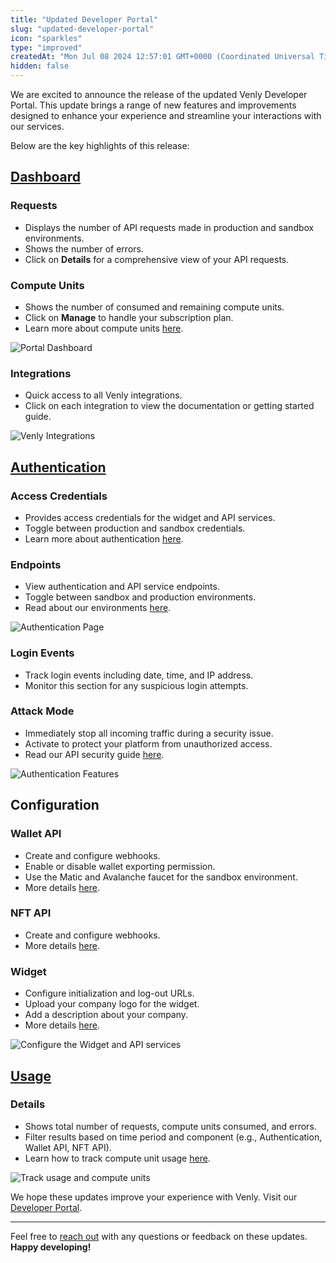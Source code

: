 ```yaml
---
title: "Updated Developer Portal"
slug: "updated-developer-portal"
icon: "sparkles"
type: "improved"
createdAt: "Mon Jul 08 2024 12:57:01 GMT+0000 (Coordinated Universal Time)"
hidden: false
---
```

We are excited to announce the release of the updated Venly Developer Portal. This update brings a range of new features and improvements designed to enhance your experience and streamline your interactions with our services.

Below are the key highlights of this release:

## [Dashboard](https://portal.venly.io/overview)

### Requests

- Displays the number of API requests made in production and sandbox environments.
- Shows the number of errors.
- Click on **Details** for a comprehensive view of your API requests.

### Compute Units

- Shows the number of consumed and remaining compute units.
- Click on **Manage** to handle your subscription plan.
- Learn more about compute units [here](https://docs.venly.io/docs/pricing#compute-units).

![Portal Dashboard](https://files.readme.io/d6adb4a-image.png)

### Integrations

- Quick access to all Venly integrations.
- Click on each integration to view the documentation or getting started guide.

![Venly Integrations](https://files.readme.io/a73f76a-image.png)

## [Authentication](https://portal.venly.io/authentication)

### Access Credentials

- Provides access credentials for the widget and API services.
- Toggle between production and sandbox credentials.
- Learn more about authentication [here](https://docs.venly.io/docs/authentication).

### Endpoints

- View authentication and API service endpoints.
- Toggle between sandbox and production environments.
- Read about our environments [here](https://docs.venly.io/docs/environments).

![Authentication Page](https://files.readme.io/d198bd2-image.png)

### Login Events

- Track login events including date, time, and IP address.
- Monitor this section for any suspicious login attempts.

### Attack Mode

- Immediately stop all incoming traffic during a security issue.
- Activate to protect your platform from unauthorized access.
- Read our API security guide [here](https://docs.venly.io/docs/api-security-best-practices).

![Authentication Features](https://files.readme.io/c632511-image.png)

## Configuration

### Wallet API

- Create and configure webhooks.
- Enable or disable wallet exporting permission.
- Use the Matic and Avalanche faucet for the sandbox environment.
- More details [here](https://portal.venly.io/wallet-api/details).

### NFT API

- Create and configure webhooks.
- More details [here](https://portal.venly.io/nft-api/details).

### Widget

- Configure initialization and log-out URLs.
- Upload your company logo for the widget.
- Add a description about your company.
- More details [here](https://portal.venly.io/wallet-widget/details).

![Configure the Widget and API services](https://files.readme.io/9fa1d5d-image.png)

## [Usage](https://portal.venly.io/usage)

### Details

- Shows total number of requests, compute units consumed, and errors.
- Filter results based on time period and component (e.g., Authentication, Wallet API, NFT API).
- Learn how to track compute unit usage [here](https://docs.venly.io/docs/pricing#how-do-i-track-my-usage-of-compute-units).

![Track usage and compute units](https://files.readme.io/ef0e2e4-image.png)

We hope these updates improve your experience with Venly. Visit our [Developer Portal](https://portal.venly.io/overview).

***

Feel free to [reach out](mailto:support@venly.io) with any questions or feedback on these updates. **Happy developing!**
